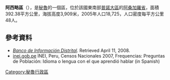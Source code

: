 '''阿西略區'''（{{lang-es|Distrito de Asillo}}），是[[秘魯|秘魯]]的一個區，位於該國東南部[[普諾大區|普諾大區]]的[[阿桑加羅省|阿桑加羅省]]，面積392.38平方公里，海拔高度3,909米，2005年人口18,725，人口密度每平方公里48人。

==參考資料==
*''[https://web.archive.org/web/20080423164200/http://desa.inei.gob.pe/mapas/bid/ Banco de Información Distrital]''. Retrieved April 11, 2008.
*[https://web.archive.org/web/20130127005551/http://iinei.inei.gob.pe/iinei/RedatamCpv2007.asp?id=ResultadosCensales%3Fori%3DC inei.gob.pe] INEI, Peru, Censos Nacionales 2007, Frequencias: Preguntas de Población: Idioma o lengua con el que aprendió hablar (in Spanish)

{{coord|14|47|34|S|70|21|22|W|source:kolossus-eswiki|display=title}}

{{Peru-geo-stub}}
[[Category:秘魯行政區|Category:秘魯行政區]]